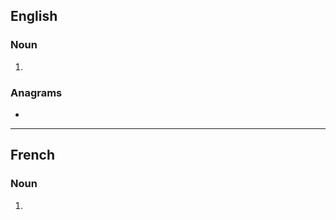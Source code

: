 ==English==

===Noun===
{{head|en|noun form}}

# {{plural of|en|nutriment}}

===Anagrams===
* {{anagrams|en|a=eimnnrsttu|instrument}}

----

==French==

===Noun===
{{head|fr|noun form|g=m}}

# {{plural of|fr|nutriment}}